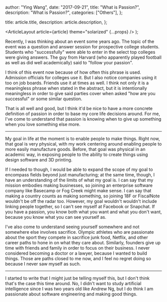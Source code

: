 
  author: "Ying Wang",
  date: "2017-09-21",
  title: "What is Passion?",
  description: "What is Passion?",
  categories: ["Others"],
};

  title: article.title,
  description: article.description,
};

  <ArticleLayout article={article} theme="solarized" {...props} />
);

Recently, I was thinking about an event some years ago. The topic of the event
was a question and answer session for prospective college students. Students who
"successfully" were able to enter in the select top colleges were giving
answers. The guy from Harvard (who apparently played football as well as did
well academically) said to "follow your passion".

I think of this event now because of how often this phrase is used. Admission
officials for colleges use it. But I also notice companies using it too on job
boards. Friends use it at times as well. I think not only it is a meaningless
phrase when stated in the abstract, but it is intentionally meaningless in order
to give said parties cover when asked "how are you successful" or some similar
question.

That is all well and good, but I think it'd be nice to have a more concrete
definition of passion in order to base my core life decisions around. For me,
I've come to understand that passion is knowing when to give up something when
you love something else more.

---

My goal in life at the moment is to enable people to make things. Right now,
that goal is very physical, with my work centering around enabling people to
more easily manufacture goods. Before, that goal was physical in an academic
way, in exposing people to the ability to create things using design software
and 3D printing.

If I needed to though, I would be able to expand the scope of my goal to
encompass fields beyond just manufacturing; at the same time, though, I have an
understanding of the limits of what my goal is. I can say that my mission
embodies making businesses, so joining an enterprise software company like
Basecamp or Fog Creek might make sense. I can say that making a country counts
as making something, so joining 18F or FiscalNote wouldn't be off the radar too.
However, my goal wouldn't wouldn't include linking people together, so I can't
see myself at Facebook or Snapchat. If you have a passion, you know both what
you want and what you don't want, because you know what you can see yourself as.

I've also come to understand seeing yourself somewhere and not somewhere else
involves sacrifice. Olympic athletes who are passionate about the sport they
compete in sacrifice junk food, Netflix, and other career paths to hone in on
what they care about. Similarly, founders give up time with friends and family
in order to focus on their business. I never considered becoming a doctor or a
lawyer, because I wanted to build things. Those are paths closed to me now, and
I feel no regret doing so because I never saw myself as such.

---

I started to write that I might just be telling myself this, but I don't think
that's the case this time around. No, I didn't want to study artificial
intelligence since I was two years old like Andrew Ng, but I do think I am
passionate about software engineering and making good things.
